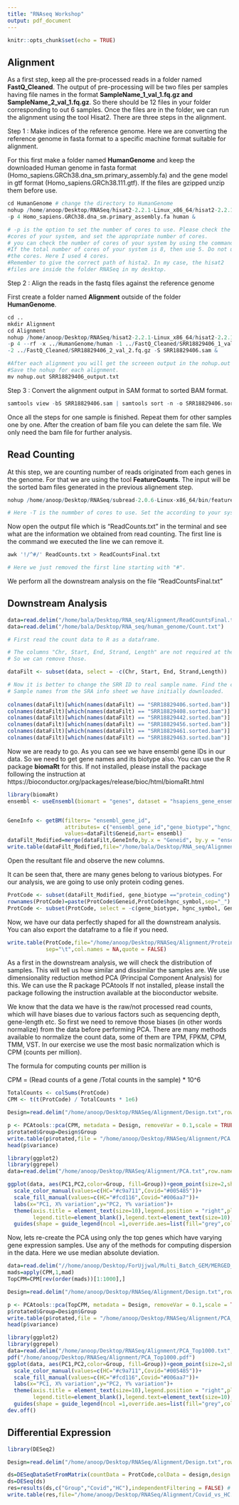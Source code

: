 ```yaml
---
title: "RNAseq Workshop"
output: pdf_document
---
```


```r
knitr::opts_chunk$set(echo = TRUE)
```

## Alignment

As a first step, keep all the pre-processed reads in a folder named **FastQ_Cleaned**. The output of pre-processing will be two files per samples having file names in the format **SampleName_1_val_1.fq.gz and SampleName_2_val_1.fq.gz**. So there should be 12 files in your folder corresponding to out 6 samples. Once the files are in the folder, we can run the alignment using the tool Hisat2. There are three steps in the alignment.

Step 1 : Make indices of the reference genome. Here we are converting the reference genome in fasta format to a specific machine format suitable for alignment.

For this first make a folder named **HumanGenome** and keep the downloaded Human genome in fasta format (Homo_sapiens.GRCh38.dna_sm.primary_assembly.fa) and the gene model in gtf format (Homo_sapiens.GRCh38.111.gtf). If the files are gzipped unzip them before use.

```r
cd HumanGenome # change the directory to HumanGenome
nohup /home/anoop/Desktop/RNASeq/hisat2-2.2.1-Linux_x86_64/hisat2-2.2.1/hisat2-build 
-p 4 Homo_sapiens.GRCh38.dna_sm.primary_assembly.fa human &

# -p is the option to set the number of cores to use. Please check the total 
#cores of your system, and set the appropriate number of cores.
# you can check the number of cores of your system by using the command "nproc".
#If the total number of cores of your system is 8, then use 5. Do not use all 
#the cores. Here I used 4 cores.
#Remember to give the correct path of hista2. In my case, the hisat2 
#files are inside the folder RNASeq in my desktop.
```


Step 2 : Align the reads in the fastq files against the reference genome

First create a folder named **Alignment** outside of the folder **HumanGenome**.

```r
cd ..
mkdir Alignment
cd Alignment
nohup /home/anoop/Desktop/RNASeq/hisat2-2.2.1-Linux_x86_64/hisat2-2.2.1/hisat2
-p 4 --rf -x ../HumanGenome/human -1 ../FastQ_Cleaned/SRR18829406_1_val_1.fq.gz 
-2 ../FastQ_Cleaned/SRR18829406_2_val_2.fq.gz -S SRR18829406.sam &

#After each alignment you will get the screeen output in the nohup.out file.
#Save the nohup for each alignment.
mv nohup.out SRR18829406_output.txt
```

Step 3 : Convert the alignment output in SAM format to sorted BAM format.
```r
samtools view -bS SRR18829406.sam | samtools sort -n -o SRR18829406.sorted.bam -
```

Once all the steps for one sample is finished. Repeat them for other samples one by one. After the creation of bam file you can delete the sam file. We only need the bam file for further analysis.


## Read Counting

At this step, we are counting number of reads originated from each genes in the genome. For that we are using the tool **FeatureCounts**. The input will be the sorted bam files generated in the previous alignement step.

```r
nohup /home/anoop/Desktop/RNASeq/subread-2.0.6-Linux-x86_64/bin/featureCounts -p --countReadPairs -T 4 -s 2 -t exon -g gene_id -a Homo_sapiens.GRCh38.111.gtf -o ReadCounts.txt SRR18829406.sorted.bam SRR18829408.sorted.bam SRR18829442.sorted.bam SRR18829456.sorted.bam SRR18829461.sorted.bam SRR18829463.sorted.bam

# Here -T is the nummber of cores to use. Set the according to your system.
```

Now open the output file which is "ReadCounts.txt" in the terminal and see what are the information we obtained from read counting. The first line is the command we executed the line we can remove it.

```r
awk '!/^#/' ReadCounts.txt > ReadCountsFinal.txt  

# Here we just removed the first line starting with "#".
```

We perform all the downstream analysis on the file "ReadCountsFinal.txt"

## Downstream Analysis

```r
data=read.delim("/home/bala/Desktop/RNA_seq/Alignment/ReadCountsFinal.txt")
data=read.delim("/home/bala/Desktop/RNA_seq/human_genome/Count.txt")

# First read the count data to R as a dataframe.

# The columns "Chr, Start, End, Strand, Length" are not required at the moment.
# So we can remove those.

dataFilt <- subset(data, select = -c(Chr, Start, End, Strand,Length))

# Now it is better to change the SRR ID to real sample name. Find the corresponding
# Sample names from the SRA info sheet we have initially downloaded.
     
colnames(dataFilt)[which(names(dataFilt) == "SRR18829406.sorted.bam")] <- "COVID19_020_Severe"
colnames(dataFilt)[which(names(dataFilt) == "SRR18829408.sorted.bam")] <- "COVID19_007_Severe"
colnames(dataFilt)[which(names(dataFilt) == "SRR18829442.sorted.bam")] <- "COVID19_009_Severe"
colnames(dataFilt)[which(names(dataFilt) == "SRR18829456.sorted.bam")] <- "COVID19_16_HC"
colnames(dataFilt)[which(names(dataFilt) == "SRR18829461.sorted.bam")] <- "COVID19_11_HC"
colnames(dataFilt)[which(names(dataFilt) == "SRR18829463.sorted.bam")] <- "COVID19_1_HC"
```

Now we are ready to go. As you can see we have ensembl gene IDs in our data. So we need to get gene names and its biotype also. You can use the R package **biomaRt** for this. If not installed, please install the package following the instruction at https://bioconductor.org/packages/release/bioc/html/biomaRt.html


```r
library(biomaRt)
ensembl <- useEnsembl(biomart = "genes", dataset = "hsapiens_gene_ensembl")


GeneInfo <- getBM(filters= "ensembl_gene_id",
                  attributes= c("ensembl_gene_id","gene_biotype","hgnc_symbol"),
                  values=dataFilt$Geneid,mart= ensembl)
dataFilt_Modified=merge(dataFilt,GeneInfo,by.x = "Geneid", by.y = "ensembl_gene_id")
write.table(dataFilt_Modified,file="/home/bala/Desktop/RNA_seq/Alignment/FinalTable.txt",sep="\t",col.names = NA,quote = FALSE)
```

Open the resultant file and observe the new columns.

It can be seen that, there are many genes belong to various biotypes. For our analysis, we are going to use only protein coding genes. 

```r
ProtCode <- subset(dataFilt_Modified, gene_biotype =="protein_coding")
rownames(ProtCode)=paste(ProtCode$Geneid,ProtCode$hgnc_symbol,sep="_")
ProtCode <- subset(ProtCode, select = -c(gene_biotype, hgnc_symbol, Geneid))
```

Now, we have our data perfectly shaped for all the downstream analysis. You can also export the dataframe to a file if you need.

```r
write.table(ProtCode,file="/home/anoop/Desktop/RNASeq/Alignment/ProteinCodingCount.txt",
            sep="\t",col.names = NA,quote = FALSE)
```

As a first in the downstream analysis, we will check the distribution of samples. This will tell us how similar and dissimilar the samples are. We use dimensionality reduction method PCA (Principal Component Analysis) for this. We can use the R package PCAtools If not installed, please install the package following the instruction available at the bioconductor website.

We know that the data we have is the raw/not processed read counts, which will have biases due to various factors such as sequencing depth, gene-length etc. So first we need to remove those biases (in other words normalize) from the data before performing PCA. There are many methods available to normalize the count data, some of them are TPM, FPKM, CPM, TMM, VST. In our exercise we use the most basic normalization which is CPM (counts per million). 

The formula for computing counts per million is 

CPM = (Read counts of a gene /Total counts in the sample) * 10^6

```r
TotalCounts <- colSums(ProtCode)
CPM <- t(t(ProtCode) / TotalCounts * 1e6)
```

```r
Design=read.delim("/home/anoop/Desktop/RNASeq/Alignment/Design.txt",row.names = 1)

p <- PCAtools::pca(CPM, metadata = Design, removeVar = 0.1,scale = TRUE)
p$rotated$Group=Design$Group
write.table(p$rotated,file = "/home/anoop/Desktop/RNASeq/Alignment/PCA.txt",sep = "\t",col.names = NA,quote = FALSE)
head(p$variance)

```

```r
library(ggplot2)
library(ggrepel)
data=read.delim("/home/anoop/Desktop/RNASeq/Alignment/PCA.txt",row.names = 1,check.names = FALSE)

ggplot(data, aes(PC1,PC2,color=Group, fill=Group))+geom_point(size=2,shape=21)+
  scale_color_manual(values=c(HC="#c9a711",Covid="#005485"))+
  scale_fill_manual(values=c(HC="#fcd116",Covid="#006aa7"))+
  labs(x="PC1, X% variation",y="PC2, Y% variation")+
  theme(axis.title = element_text(size=10),legend.position = "right",plot.margin = margin(4.5,3,4.5,3, "cm"),
        legend.title=element_blank(),legend.text=element_text(size=10),legend.key.size = unit(0.5, "cm"))+
  guides(shape = guide_legend(ncol =1,override.aes=list(fill="grey",color="grey")),color = guide_legend(ncol =1),fill = guide_legend(ncol =1))


```

Now, lets re-create the PCA using only the top genes which have varying gene expression samples. Use any of the methods for computing dispersion in the data. Here we use median absolute deviation.

```r
data=read.delim("//home/anoop/Desktop/ForUjjwal/Multi_Batch_GEM/MERGED_Batch_Corrected.txt",header=TRUE,row.names = 1,check.names = FALSE)
mads=apply(CPM,1,mad)
TopCPM=CPM[rev(order(mads))[1:1000],]

```


```r
Design=read.delim("/home/anoop/Desktop/RNASeq/Alignment/Design.txt",row.names = 1)

p <- PCAtools::pca(TopCPM, metadata = Design, removeVar = 0.1,scale = TRUE)
p$rotated$Group=Design$Group
write.table(p$rotated,file = "/home/anoop/Desktop/RNASeq/Alignment/PCA_Top1000.txt",sep = "\t",col.names = NA,quote = FALSE)
head(p$variance)

```

```r
library(ggplot2)
library(ggrepel)
data=read.delim("/home/anoop/Desktop/RNASeq/Alignment/PCA_Top1000.txt",row.names = 1,check.names = FALSE)
pdf("/home/anoop/Desktop/RNASeq/Alignment/PCA_Top1000.pdf")
ggplot(data, aes(PC1,PC2,color=Group, fill=Group))+geom_point(size=2,shape=21)+
  scale_color_manual(values=c(HC="#c9a711",Covid="#005485"))+
  scale_fill_manual(values=c(HC="#fcd116",Covid="#006aa7"))+
  labs(x="PC1, X% variation",y="PC2, Y% variation")+
  theme(axis.title = element_text(size=10),legend.position = "right",plot.margin = margin(4.5,3,4.5,3, "cm"),
        legend.title=element_blank(),legend.text=element_text(size=10),legend.key.size = unit(0.5, "cm"))+
  guides(shape = guide_legend(ncol =1,override.aes=list(fill="grey",color="grey")),color = guide_legend(ncol =1),fill = guide_legend(ncol =1))
dev.off()

```

## Differential Expression


```r
library(DESeq2)

Design=read.delim("/home/anoop/Desktop/RNASeq/Alignment/Design.txt",row.names = 1)

ds=DESeqDataSetFromMatrix(countData = ProtCode,colData = design,design = ~Group)
ds=DESeq(ds)
res=results(ds,c("Group","Covid","HC"),independentFiltering = FALSE) # in Covid vs HC
write.table(res,file="/home/anoop/Desktop/RNASeq/Alignment/Covid_vs_HC.txt",sep="\t", quote=FALSE,col.names = NA)
```



